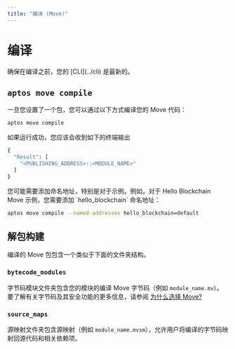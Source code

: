 ```yaml
---
title: "编译 (Move)"
---
```



# 编译

<Callout>
确保在编译之前，您的 [CLI](../cli) 是最新的。
</Callout>

## `aptos move compile`

一旦您设置了一个包，您可以通过以下方式编译您的 Move 代码：

```bash filename="Terminal"
aptos move compile
```

如果运行成功，您应该会收到如下的终端输出

```bash filename="Terminal"
{
  "Result": [
    "<PUBLISHING_ADDRESS>::<MODULE_NAME>"
  ]
}
```

<Callout>
  您可能需要添加命名地址，特别是对于示例。例如，对于 Hello Blockchain Move 示例，您需要添加 `hello_blockchain` 命名地址：

  ```bash filename="Terminal"
  aptos move compile --named-addresses hello_blockchain=default
  ```
</Callout>

## 解包构建

编译的 Move 包包含一个类似于下面的文件夹结构。

<FileTree>
  <FileTree.Folder name="build" defaultOpen>
    <FileTree.Folder name="package_name" defaultOpen active>
      <FileTree.Folder name="bytecode_modules" defaultOpen>
        <FileTree.Folder name="dependencies" defaultOpen></FileTree.Folder>
        <FileTree.File name="module_name.mv" active></FileTree.File>
      </FileTree.Folder>
      <FileTree.Folder name="source_maps" defaultOpen>
        <FileTree.Folder name="dependencies" defaultOpen></FileTree.Folder>
        <FileTree.File name="module_name.mvsm" active></FileTree.File>
      </FileTree.Folder>
      <FileTree.Folder name="sources" defaultOpen>
        <FileTree.Folder name="dependencies" defaultOpen></FileTree.Folder>
        <FileTree.File name="module_name.move" active></FileTree.File>
      </FileTree.Folder>
      <FileTree.File name="BuildInfo.yaml"></FileTree.File>
    </FileTree.Folder>
  </FileTree.Folder>
  <FileTree.Folder name="scripts" defaultOpen></FileTree.Folder>
  <FileTree.Folder name="sources" defaultOpen>
    <FileTree.File name="module_name.move" active></FileTree.File>
  </FileTree.Folder>
  <FileTree.Folder name="tests" defaultOpen></FileTree.Folder>
  <FileTree.File name="Move.toml" />
</FileTree>

### `bytecode_modules`

字节码模块文件夹包含您的模块的编译 Move 字节码（例如 `module_name.mv`）。
要了解有关字节码及其安全功能的更多信息，请参阅 [为什么选择 Move?](./why-move)

### `source_maps`

源映射文件夹包含源映射（例如 `module_name.mvsm`），允许用户将编译的字节码映射回源代码和相关依赖项。 